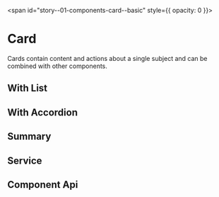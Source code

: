 
<span id="story--01-components-card--basic" style={{ opacity: 0 }}></span>

# Card

Cards contain content and actions about a single subject and can be combined with other components.

<Canvas>
  <Story id="01-components-card--basic" />
</Canvas>

## With List

<Canvas>
  <Story id="01-components-card--with-list" />
</Canvas>

## With Accordion

<Canvas>
  <Story id="01-components-card--with-accordion" />
</Canvas>

## Summary

<Canvas>
  <Story id="01-components-card--summary" />
</Canvas>

## Service

<Canvas>
  <Story id="01-components-card--service" />
</Canvas>

## Component Api

<Description markdown={readme} />
<Description markdown={cardTitle} />
<Description markdown={cardSubtitle} />
<Description markdown={cardHeading} />
<Description markdown={cardHead} />
<Description markdown={cardContent} />
<Description markdown={cardSteps} />
<Description markdown={cardActions} />
<Description markdown={cardButton} />

<br />


<Description markdown={testing} />


<Description markdown={github} />

